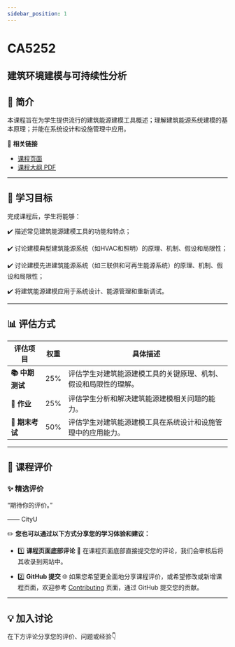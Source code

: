 ```yaml
---
sidebar_position: 1
---
```


# CA5252
## 建筑环境建模与可持续性分析

## **📘 简介**
本课程旨在为学生提供流行的建筑能源建模工具概述；理解建筑能源系统建模的基本原理；并能在系统设计和设施管理中应用。

🔗 **相关链接**
- [课程页面](https://www.cityu.edu.hk/catalogue/pg/202425/course/CA5252.htm)
- [课程大纲 PDF](https://www.cityu.edu.hk/catalogue/pg/202425/course/CA5252.pdf)

---

## **🎯 学习目标**

完成课程后，学生将能够：

✔️ 描述常见建筑能源建模工具的功能和特点；

✔️ 讨论建模典型建筑能源系统（如HVAC和照明）的原理、机制、假设和局限性；

✔️ 讨论建模先进建筑能源系统（如三联供和可再生能源系统）的原理、机制、假设和局限性；

✔️ 将建筑能源建模应用于系统设计、能源管理和重新调试。

---

## **📊 评估方式**

| **评估项目**          | **权重** | **具体描述**                                                                                       |
|----------------------|---------|---------------------------------------------------------------------------------------------------|
| **📚 中期测试**        | 25%     | 评估学生对建筑能源建模工具的关键原理、机制、假设和局限性的理解。                                          |
| **📝 作业**            | 25%     | 评估学生分析和解决建筑能源建模相关问题的能力。                                                      |
| **📝 期末考试**        | 50%     | 评估学生对建筑能源建模工具在系统设计和设施管理中的应用能力。                                           |

---

## **💬 课程评价**

### ✨ **精选评价**
<div className={commentStyles.commentBox}>
    <p className={commentStyles.commentText}>
        “期待你的评价。”
    </p>
    <p className={commentStyles.commentAuthor}>—— CityU</p>
</div>

✏️ **您也可以通过以下方式分享您的学习体验和建议：**

- 1️⃣ **课程页面底部评论**
💬 在课程页面底部直接提交您的评论，我们会审核后将其收录到网站中。

- 2️⃣ **GitHub 提交**
🌐 如果您希望更全面地分享课程评价，或希望修改或新增课程页面，欢迎参考 [Contributing](/contributing) 页面，通过 GitHub 提交您的贡献。

---

## **💡 加入讨论**

在下方评论分享您的评价、问题或经验👇
<Utterances />